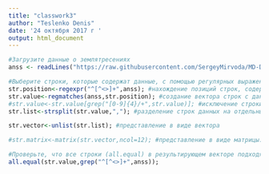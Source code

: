 ```yaml
---
title: "classwork3"
author: "Teslenko Denis"
date: '24 октября 2017 г '
output: html_document
---
```

```r
#Загрузите данные о землятресениях
anss <- readLines("https://raw.githubusercontent.com/SergeyMirvoda/MD-DA-2017/master/data/earthquakes_2011.html", warn=FALSE)
```

```r
#Выберите строки, которые содержат данные, с помощью регулярных выражений и функции grep
str.position<-regexpr("^[^<>]+",anss); #нахождение позиций строк, содеражщих данные
str.value<-regmatches(anss,str.position); #создание вектора строк с данными
#str.value<-str.value[grep("[0-9]{4}/+",str.value)]; #исключение строки названий
str.list<-strsplit(str.value,","); #разделение строк данных на отдельные элементы

str.vector<-unlist(str.list); #представление в виде вектора

#str.matrix<-matrix(str.vector,ncol=12); #представление в виде матрицы: не совпадает количество элементов - 20253 вместо 20256, где-то пропущены элементы, поэтому не получается сформировать из вектора матрицу

#Проверьте, что все строки (all.equal) в результирующем векторе подходят под шаблон. 
all.equal(str.value,grep("^[^<>]+",anss));
```

